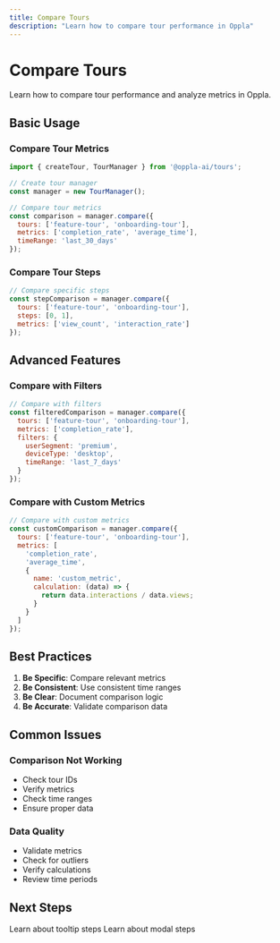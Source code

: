 ```yaml
---
title: Compare Tours
description: "Learn how to compare tour performance in Oppla"
---
```


# Compare Tours

Learn how to compare tour performance and analyze metrics in Oppla.

## Basic Usage

### Compare Tour Metrics

```javascript
import { createTour, TourManager } from '@oppla-ai/tours';

// Create tour manager
const manager = new TourManager();

// Compare tour metrics
const comparison = manager.compare({
  tours: ['feature-tour', 'onboarding-tour'],
  metrics: ['completion_rate', 'average_time'],
  timeRange: 'last_30_days'
});
```

### Compare Tour Steps

```javascript
// Compare specific steps
const stepComparison = manager.compare({
  tours: ['feature-tour', 'onboarding-tour'],
  steps: [0, 1],
  metrics: ['view_count', 'interaction_rate']
});
```

## Advanced Features

### Compare with Filters

```javascript
// Compare with filters
const filteredComparison = manager.compare({
  tours: ['feature-tour', 'onboarding-tour'],
  metrics: ['completion_rate'],
  filters: {
    userSegment: 'premium',
    deviceType: 'desktop',
    timeRange: 'last_7_days'
  }
});
```

### Compare with Custom Metrics

```javascript
// Compare with custom metrics
const customComparison = manager.compare({
  tours: ['feature-tour', 'onboarding-tour'],
  metrics: [
    'completion_rate',
    'average_time',
    {
      name: 'custom_metric',
      calculation: (data) => {
        return data.interactions / data.views;
      }
    }
  ]
});
```

## Best Practices

1. **Be Specific**: Compare relevant metrics
2. **Be Consistent**: Use consistent time ranges
3. **Be Clear**: Document comparison logic
4. **Be Accurate**: Validate comparison data

## Common Issues

### Comparison Not Working

- Check tour IDs
- Verify metrics
- Check time ranges
- Ensure proper data

### Data Quality

- Validate metrics
- Check for outliers
- Verify calculations
- Review time periods

## Next Steps

<CardGroup cols={2}>
  <Card
    title="Tooltips"
    icon="comment"
    href="/journey/tooltip"
  >
    Learn about tooltip steps
  </Card>
  <Card
    title="Modals"
    icon="window-maximize"
    href="/journey/modal"
  >
    Learn about modal steps
  </Card>
</CardGroup> 
